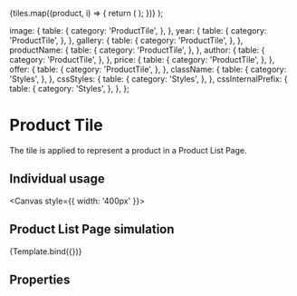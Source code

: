 

<Meta
  title="Components/Structure/Product Tile"
  component={ProductTile}
  decorators={[withDesign]}
/>

  <Container>
    <Row>
      {tiles.map((product, i) => {
        return (
          <Col
            key={`col-${i}`}
            xs={12}
            sm={12}
            md={6}
            lg={4}
            xl={4}
            xxl={4}
            className="mb-lg-9 mb-md-9"
          >
            <ProductTile
              author={product.author}
              productName={product.productName}
              year={product.year}
              image={product.image}
              gallery="Gallery Placeholder"
              price={product.price}
              offer={product.offer}
            />
          </Col>
        );
      })}
    </Row>
  </Container>
);

  image: {
    table: {
      category: 'ProductTile',
    },
  },
  year: {
    table: {
      category: 'ProductTile',
    },
  },
  gallery: {
    table: {
      category: 'ProductTile',
    },
  },
  productName: {
    table: {
      category: 'ProductTile',
    },
  },
  author: {
    table: {
      category: 'ProductTile',
    },
  },
  price: {
    table: {
      category: 'ProductTile',
    },
  },
  offer: {
    table: {
      category: 'ProductTile',
    },
  },
  className: {
    table: {
      category: 'Styles',
    },
  },
  cssStyles: {
    table: {
      category: 'Styles',
    },
  },
  cssInternalPrefix: {
    table: {
      category: 'Styles',
    },
  },
};

# Product Tile

The tile is applied to represent a product in a Product List Page.

## Individual usage

<Canvas style={{ width: '400px' }}>
  <ProductTile
    author={example.author}
    productName={example.productName}
    year={example.year}
    image={example.image}
    gallery={example.gallery}
    price={example.price}
    offer={example.offer}
  />
</Canvas>

## Product List Page simulation

<Canvas>
  <Story
    name="Product\ Tile"
    args={{
      image: example.image,
      author: example.author,
      productName: example.productName,
      year: example.year,
      image: example.image,
      gallery: example.gallery,
    }}
    argTypes={argTypes}
    parameters={{
      design: {
        productName: 'Figma Design',
        type: 'figma',
        url:
          'https://www.figma.com/file/TENnOP4K38G6r3vDL3emCP/AB---Style-Guide ',
      },
    }}
  >
    {Template.bind({})}
  </Story>
</Canvas>

## Properties

<ArgsTable of={ProductTile} />
